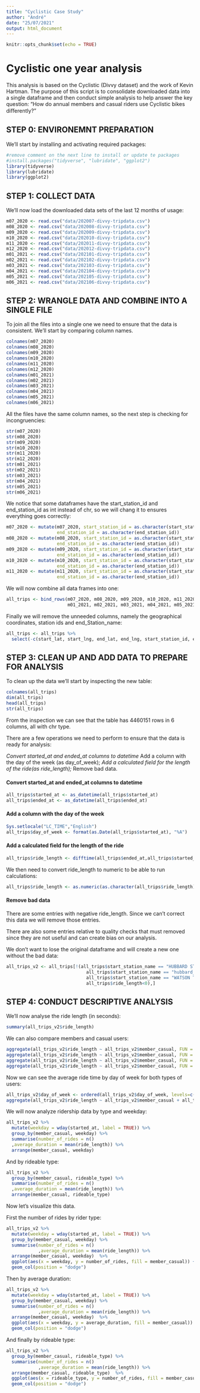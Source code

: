 ```yaml
---
title: "Cyclistic Case Study"
author: "André"
date: "25/07/2021"
output: html_document
---
```


```r
knitr::opts_chunk$set(echo = TRUE)
```

# Cyclistic one year analysis

This analysis is based on the Cyclistic (Divvy dataset) and the work of Kevin Hartman. The purpose of this script is to consolidate downloaded  data into a single dataframe and then conduct simple analysis to help answer the key question: "How do annual members and casual riders use Cyclistic bikes diﬀerently?"


## STEP 0: ENVIRONEMNT PREPARATION

We'll start by installing and activating required packages:

```r
#remove comment on the next line to install or update te packages
#install.packages("tidyverse", "lubridate", "ggplot2")
library(tidyverse)
library(lubridate)
library(ggplot2)
```


## STEP 1: COLLECT DATA

We'll now load the downloaded data sets of the last 12 months of usage:

```r
m07_2020 <- read.csv("data/202007-divvy-tripdata.csv")
m08_2020 <- read.csv("data/202008-divvy-tripdata.csv")
m09_2020 <- read.csv("data/202009-divvy-tripdata.csv")
m10_2020 <- read.csv("data/202010-divvy-tripdata.csv")
m11_2020 <- read.csv("data/202011-divvy-tripdata.csv")
m12_2020 <- read.csv("data/202012-divvy-tripdata.csv")
m01_2021 <- read.csv("data/202101-divvy-tripdata.csv")
m02_2021 <- read.csv("data/202102-divvy-tripdata.csv")
m03_2021 <- read.csv("data/202103-divvy-tripdata.csv")
m04_2021 <- read.csv("data/202104-divvy-tripdata.csv")
m05_2021 <- read.csv("data/202105-divvy-tripdata.csv")
m06_2021 <- read.csv("data/202106-divvy-tripdata.csv")
```


## STEP 2: WRANGLE DATA AND COMBINE INTO A SINGLE FILE

To join all the files into a single one we need to ensure that the data is consistent.
We'll start by comparing column names.

```r
colnames(m07_2020)
colnames(m08_2020)
colnames(m09_2020)
colnames(m10_2020)
colnames(m11_2020)
colnames(m12_2020)
colnames(m01_2021)
colnames(m02_2021)
colnames(m03_2021)
colnames(m04_2021)
colnames(m05_2021)
colnames(m06_2021)
```
All the files have the same column names, so the next step is checking for incongruencies:

```r
str(m07_2020)
str(m08_2020)
str(m09_2020)
str(m10_2020)
str(m11_2020)
str(m12_2020)
str(m01_2021)
str(m02_2021)
str(m03_2021)
str(m04_2021)
str(m05_2021)
str(m06_2021)
```
We notice that some dataframes have the start_station_id and end_station_id as int instead of chr, so we will chang it to ensures everything goes correctly:

```r
m07_2020 <- mutate(m07_2020, start_station_id = as.character(start_station_id),
                   end_station_id = as.character(end_station_id))
m08_2020 <- mutate(m08_2020, start_station_id = as.character(start_station_id),
                   end_station_id = as.character(end_station_id))
m09_2020 <- mutate(m09_2020, start_station_id = as.character(start_station_id),
                   end_station_id = as.character(end_station_id))
m10_2020 <- mutate(m10_2020, start_station_id = as.character(start_station_id),
                   end_station_id = as.character(end_station_id))
m11_2020 <- mutate(m11_2020, start_station_id = as.character(start_station_id),
                   end_station_id = as.character(end_station_id))
```

We will now combine all data frames into one:

```r
all_trips <- bind_rows(m07_2020, m08_2020, m09_2020, m10_2020, m11_2020, m12_2020,
                       m01_2021, m02_2021, m03_2021, m04_2021, m05_2021, m06_2021)
```

Finally we will remove the unneeded columns, namely the geographical coordinates, station ids and end_Station_name:

```r
all_trips <- all_trips %>%  
  select(-c(start_lat, start_lng, end_lat, end_lng, start_station_id, end_station_id, end_station_name))
```


## STEP 3: CLEAN UP AND ADD DATA TO PREPARE FOR ANALYSIS

To clean up the data we'll start by inspecting the new table:

```r
colnames(all_trips)
dim(all_trips)
head(all_trips)
str(all_trips)
```
From the inspection we can see that the table has 4460151 rows in 6 columns, all with chr type.

There are a few operations we need to perform to ensure that the data is ready for analysis:

*Convert started_at and ended_at columns to datetime
*Add a column with the day of the week (as day_of_week);
*Add a calculated field for the length of the ride(as ride_length);
*Remove bad data.

#### Convert started_at and ended_at columns to datetime

```r
all_trips$started_at <- as_datetime(all_trips$started_at)
all_trips$ended_at <- as_datetime(all_trips$ended_at)
```

#### Add a column with the day of the week

```r
Sys.setlocale("LC_TIME","English") 
all_trips$day_of_week <- format(as.Date(all_trips$started_at), "%A")
```

#### Add a calculated field for the length of the ride

```r
all_trips$ride_length <- difftime(all_trips$ended_at,all_trips$started_at)
```

We then need to convert ride_length to numeric to be able to run calculations:

```r
all_trips$ride_length <- as.numeric(as.character(all_trips$ride_length))
```

#### Remove bad data
There are some entries with negative ride_length. Since we can't correct this data we will remove those entries.

There are also some entries relative to quality checks that must removed since they are not useful and can create bias on our analysis.

We don't want to lose the original dataframe and will create a new one without the bad data:

```r
all_trips_v2 <- all_trips[!(all_trips$start_station_name == "HUBBARD ST BIKE CHECKING (LBS-WH-TEST)" |
                              all_trips$start_station_name == "hubbard_test_lws" |
                              all_trips$start_station_name == "WATSON TESTING - DIVVY" |
                              all_trips$ride_length<0),]
```


## STEP 4: CONDUCT DESCRIPTIVE ANALYSIS

We'll now analyse the ride length (in seconds):

```r
summary(all_trips_v2$ride_length)
```

We can also compare members and casual users:

```r
aggregate(all_trips_v2$ride_length ~ all_trips_v2$member_casual, FUN = mean)
aggregate(all_trips_v2$ride_length ~ all_trips_v2$member_casual, FUN = median)
aggregate(all_trips_v2$ride_length ~ all_trips_v2$member_casual, FUN = max)
aggregate(all_trips_v2$ride_length ~ all_trips_v2$member_casual, FUN = min)
```

Now we can see the average ride time by day of week for both types of users:

```r
all_trips_v2$day_of_week <- ordered(all_trips_v2$day_of_week, levels=c("Sunday", "Monday", "Tuesday", "Wednesday", "Thursday", "Friday", "Saturday"))
aggregate(all_trips_v2$ride_length ~ all_trips_v2$member_casual + all_trips_v2$day_of_week, FUN = mean)
```

We will now analyze ridership data by type and weekday:

```r
all_trips_v2 %>% 
  mutate(weekday = wday(started_at, label = TRUE)) %>%
  group_by(member_casual, weekday) %>%
  summarise(number_of_rides = n()
  ,average_duration = mean(ride_length)) %>%
  arrange(member_casual, weekday)
```

And by rideable type:

```r
all_trips_v2 %>%
  group_by(member_casual, rideable_type) %>%
  summarise(number_of_rides = n()
  ,average_duration = mean(ride_length)) %>%
  arrange(member_casual, rideable_type)
```

Now let's visualize this data.

First the number of rides by rider type:

```r
all_trips_v2 %>% 
  mutate(weekday = wday(started_at, label = TRUE)) %>% 
  group_by(member_casual, weekday) %>% 
  summarise(number_of_rides = n()
            ,average_duration = mean(ride_length)) %>% 
  arrange(member_casual, weekday)  %>% 
  ggplot(aes(x = weekday, y = number_of_rides, fill = member_casual)) +
  geom_col(position = "dodge")
```

Then by average duration:

```r
all_trips_v2 %>% 
  mutate(weekday = wday(started_at, label = TRUE)) %>% 
  group_by(member_casual, weekday) %>% 
  summarise(number_of_rides = n()
            ,average_duration = mean(ride_length)) %>% 
  arrange(member_casual, weekday)  %>% 
  ggplot(aes(x = weekday, y = average_duration, fill = member_casual)) +
  geom_col(position = "dodge")
```

And finally by rideable type:

```r
all_trips_v2 %>% 
  group_by(member_casual, rideable_type) %>% 
  summarise(number_of_rides = n()
            ,average_duration = mean(ride_length)) %>% 
  arrange(member_casual, rideable_type)  %>% 
  ggplot(aes(x = rideable_type, y = number_of_rides, fill = member_casual)) +
  geom_col(position = "dodge")
```